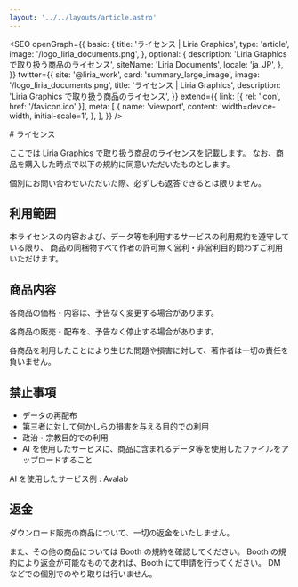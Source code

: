```yaml
---
layout: '../../layouts/article.astro'
---
```



<SEO
    openGraph={{
        basic: {
            title: 'ライセンス | Liria Graphics',
            type: 'article',
            image: '/logo_liria_documents.png',
        },
        optional: {
            description: 'Liria Graphics で取り扱う商品のライセンス',
            siteName: 'Liria Documents',
            locale: 'ja_JP',
        },
    }}
    twitter={{
        site: '@liria_work',
        card: 'summary_large_image',
        image: '/logo_liria_documents.png',
        title: 'ライセンス | Liria Graphics',
        description: 'Liria Graphics で取り扱う商品のライセンス',
    }}
    extend={{
        link: [{ rel: 'icon', href: '/favicon.ico' }],
        meta: [
            {
                name: 'viewport',
                content: 'width=device-width, initial-scale=1',
            },
        ],
    }}
/>

<div class="text-base prose">
# ライセンス

ここでは Liria Graphics で取り扱う商品のライセンスを記載します。
なお、商品を購入した時点で以下の規約に同意いただいたものとします。

個別にお問い合わせいただいた際、必ずしも返答できるとは限りません。

## 利用範囲

本ライセンスの内容および、データ等を利用するサービスの利用規約を遵守している限り、
商品の同梱物すべて作者の許可無く営利・非営利目的問わずご利用いただけます。

## 商品内容

各商品の価格・内容は、予告なく変更する場合があります。

各商品の販売・配布を、予告なく停止する場合があります。

各商品を利用したことにより生じた問題や損害に対して、著作者は一切の責任を負いません。

## 禁止事項

-   データの再配布
-   第三者に対して何かしらの損害を与える目的での利用
-   政治・宗教目的での利用
-   AI を使用したサービスに、商品に含まれるデータ等を使用したファイルをアップロードすること

<Card type="info">AI を使用したサービス例 : Avalab</Card>

## 返金

ダウンロード販売の商品について、一切の返金をいたしません。

また、その他の商品については Booth の規約を確認してください。
Booth の規約により返金が可能なものであれば、Booth にて申請を行ってください。
DM などでの個別でのやり取りは行いません。

</div>
